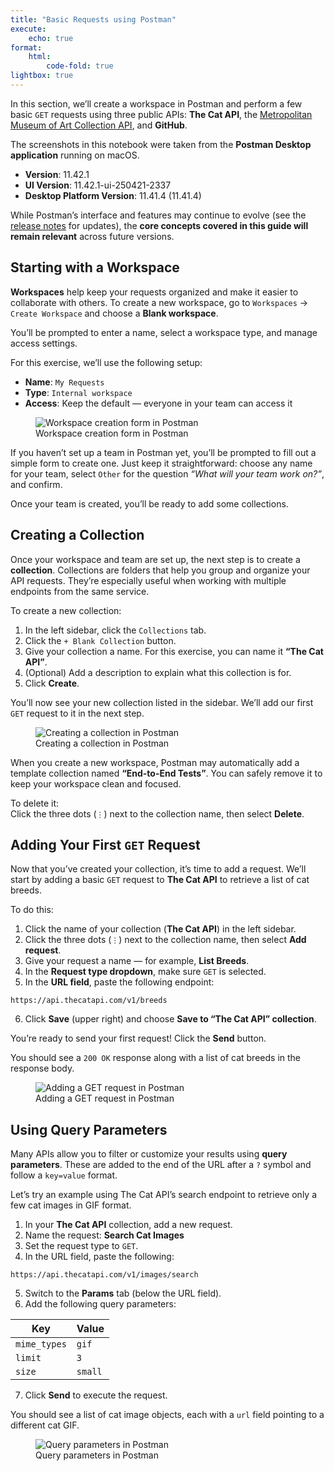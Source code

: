 ```yaml
---
title: "Basic Requests using Postman"
execute:
    echo: true
format:
    html:
        code-fold: true
lightbox: true
---
```


In this section, we’ll create a workspace in Postman and perform a few basic `GET` requests using three public APIs: **The Cat API**, the [Metropolitan Museum of Art Collection API](https://metmuseum.github.io/), and **GitHub**.

::: {.callout-note collapse="true"}
The screenshots in this notebook were taken from the **Postman Desktop application** running on macOS.

- **Version**: 11.42.1  
- **UI Version**: 11.42.1-ui-250421-2337  
- **Desktop Platform Version**: 11.41.4 (11.41.4)

While Postman's interface and features may continue to evolve (see the [release notes](https://www.postman.com/release-notes/postman-app/) for updates), the **core concepts covered in this guide will remain relevant** across future versions.
:::

## Starting with a Workspace

**Workspaces** help keep your requests organized and make it easier to collaborate with others. To create a new workspace, go to `Workspaces` → `Create Workspace` and choose a **Blank workspace**.

You'll be prompted to enter a name, select a workspace type, and manage access settings.

For this exercise, we’ll use the following setup:

- **Name**: `My Requests`
- **Type**: `Internal workspace`
- **Access**: Keep the default — everyone in your team can access it

![Workspace creation form in Postman](/static/imgs/postman-workspace-creation.png)

If you haven’t set up a team in Postman yet, you’ll be prompted to fill out a simple form to create one. Just keep it straightforward: choose any name for your team, select `Other` for the question *“What will your team work on?”*, and confirm.

Once your team is created, you’ll be ready to add some collections.

## Creating a Collection

Once your workspace and team are set up, the next step is to create a **collection**. Collections are folders that help you group and organize your API requests. They’re especially useful when working with multiple endpoints from the same service.

To create a new collection:

1. In the left sidebar, click the `Collections` tab.
2. Click the `+ Blank Collection` button.
3. Give your collection a name. For this exercise, you can name it **"The Cat API"**.
4. (Optional) Add a description to explain what this collection is for.
5. Click **Create**.

You’ll now see your new collection listed in the sidebar. We’ll add our first `GET` request to it in the next step.

![Creating a collection in Postman](/static/imgs/postman-create-collection.png)

::: {.callout-tip}
When you create a new workspace, Postman may automatically add a template collection named **"End-to-End Tests"**. You can safely remove it to keep your workspace clean and focused.

To delete it:  
Click the three dots (`⋮`) next to the collection name, then select **Delete**.
:::

## Adding Your First `GET` Request

Now that you've created your collection, it's time to add a request. We’ll start by adding a basic `GET` request to **The Cat API** to retrieve a list of cat breeds.

To do this:

1. Click the name of your collection (**The Cat API**) in the left sidebar.
2. Click the three dots (`⋮`) next to the collection name, then select **Add request**.
3. Give your request a name — for example, **List Breeds**.
4. In the **Request type dropdown**, make sure `GET` is selected.
5. In the **URL field**, paste the following endpoint:  

`https://api.thecatapi.com/v1/breeds`

6. Click **Save** (upper right) and choose **Save to "The Cat API" collection**.

You’re ready to send your first request! Click the **Send** button.

You should see a `200 OK` response along with a list of cat breeds in the response body.

![Adding a GET request in Postman](/static/imgs/postman-get-catapi-breeds.png)

## Using Query Parameters

Many APIs allow you to filter or customize your results using **query parameters**. These are added to the end of the URL after a `?` symbol and follow a `key=value` format.

Let’s try an example using The Cat API’s search endpoint to retrieve only a few cat images in GIF format.

1. In your **The Cat API** collection, add a new request.
2. Name the request: **Search Cat Images**
3. Set the request type to `GET`.
4. In the URL field, paste the following:

`https://api.thecatapi.com/v1/images/search`

5. Switch to the **Params** tab (below the URL field).
6. Add the following query parameters:

| Key         | Value     |
|--------------|-----------|
| `mime_types` | `gif`     |
| `limit`      | `3`       |
| `size`       | `small`   |

7. Click **Send** to execute the request.

You should see a list of cat image objects, each with a `url` field pointing to a different cat GIF.

![Query parameters in Postman](/static/imgs/postman-query-params-catapi.png)